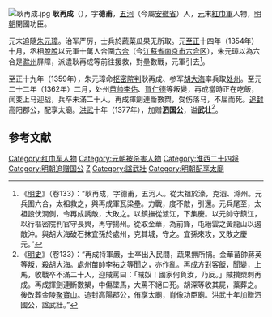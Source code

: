 [[File:耿再成.jpg|thumb]]
'''耿再成'''（{{bd|14世纪|？|1362年|catIdx=G耿}}），字'''德甫'''，[[五河县|五河]]（今屬[[安徽省|安徽省]]）人，[[元朝|元]]末[[紅巾軍|紅巾軍]]人物，[[明朝|明朝]]開國功臣。

元末追隨[[朱元璋|朱元璋]]。治军严厉，士兵於蔬菜瓜果无所取。元[[至正|至正]]十四年（1354年）十月，丞相[[脫脫|脫脫]]以元軍十萬人合圍[[六合縣|六合]]（今[[江蘇省|江蘇省]][[南京市|南京市]][[六合区|六合区]]），朱元璋以為六合是[[滁州_(古代)|滁州]]屏障，派遣耿再成等前往援救，對壘數戰，元軍引去<ref>《[[明史|明史]]》（卷133）：“耿再成，字德甫，五河人。從太祖於濠，克泗、滁州。元兵圍六合，太祖救之，與再成軍瓦梁壘。力戰，度不敵，引還。元兵尾至，太祖設伏澗側，令再成誘敵，大敗之。以鎮撫從渡江，下集慶。以元帥守鎮江，以行樞密院判官守長興，再守揚州。從取金華，為前鋒，屯縉雲之黃龍山以遏敵沖。與胡大海破石抹宜孫於處州，克其城，守之。宜孫來攻，又敗之慶元。”</ref>。

至正十九年（1359年），朱元璋命[[枢密院判|枢密院判]]耿再成、参军[[胡大海|胡大海]]率兵取[[处州|处州]]。至元二十二年（1362年）二月，处州[[苗帅|苗帅]][[李佑|李佑]]、[[賀仁德|賀仁德]]等叛變，再成當時正在吃飯，闻变上马迎战，兵卒未滿二十人，再成揮劍連斷數槊，受伤落马，不屈而死。[[追封|追封]]高阳郡公，配享太廟。[[洪武|洪武]]十年（1377年），加赠'''泗国公'''，谥'''武壮'''<ref>《[[明史|明史]]》（卷133）：“再成持軍嚴，士卒出入民間，蔬果無所捐。金華苗帥蔣英等叛，殺胡大海。處州苗帥李祐之等聞之，亦作亂。再成方對客飯，聞變，上馬，收戰卒不滿二十人，迎賊罵曰：「賊奴！國家何負汝，乃反。」賊攢槊刺再成。再成揮劍連斷數槊，中傷墜馬，大罵不絕口死。胡深等收其屍，藁葬之。後改葬金陵[[聚寶山|聚寶山]]。追封高陽郡公，侑享太廟，肖像功臣廟。洪武十年加贈泗國公，諡武壯。”</ref>。

==参考文献==
{{wikisource|明史/卷133}}
<div class="references-small">
<references></references>
</div>
{{明朝配享太廟}}
{{DEFAULTSORT:G}}
[[Category:红巾军人物|Category:红巾军人物]]
[[Category:元朝被杀害人物|Category:元朝被杀害人物]]
[[Category:淮西二十四将|Category:淮西二十四将]]
[[Category:明朝追赠国公|Category:明朝追赠国公]]
[[Category:耿姓|Z]]
[[Category:諡武壯|Category:諡武壯]]
[[Category:明朝配享太廟|Category:明朝配享太廟]]
